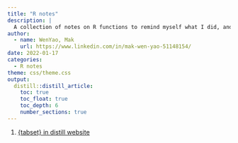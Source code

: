 ```yaml
---
title: "R notes"
description: |
  A collection of notes on R functions to remind myself what I did, and why I did it.
author:
  - name: WenYao, Mak
    url: https://www.linkedin.com/in/mak-wen-yao-51148154/
date: 2022-01-17
categories: 
  - R notes
theme: css/theme.css
output:
  distill::distill_article:
    toc: true
    toc_float: true
    toc_depth: 6
    number_sections: true
---
```



1. [{tabset} in distill website](https://wenyao-mak.netlify.app/posts/2022-01-17-tabset/)
